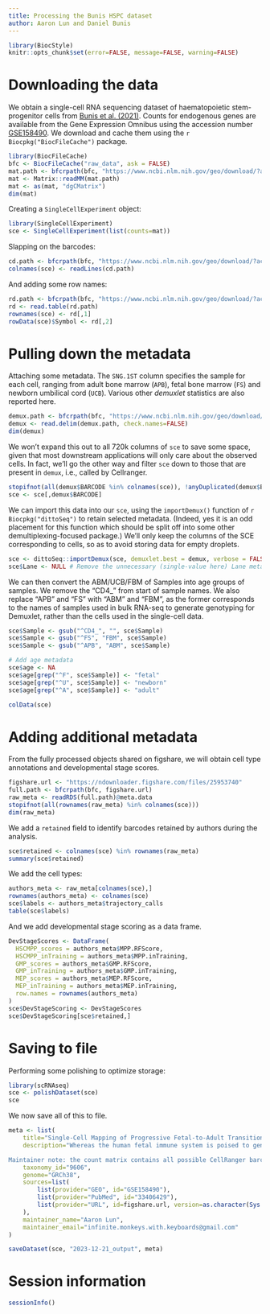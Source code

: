 ```yaml
---
title: Processing the Bunis HSPC dataset
author: Aaron Lun and Daniel Bunis
---
```


```r
library(BiocStyle)
knitr::opts_chunk$set(error=FALSE, message=FALSE, warning=FALSE)
```

# Downloading the data

We obtain a single-cell RNA sequencing dataset of haematopoietic stem-progenitor cells from [Bunis et al. (2021)](https://doi.org/10.1016/j.celrep.2020.108573).
Counts for endogenous genes are available from the Gene Expression Omnibus
using the accession number [GSE158490](https://www.ncbi.nlm.nih.gov/geo/query/acc.cgi?acc=GSE158490).
We download and cache them using the `r Biocpkg("BiocFileCache")` package.

```r
library(BiocFileCache)
bfc <- BiocFileCache("raw_data", ask = FALSE)
mat.path <- bfcrpath(bfc, "https://www.ncbi.nlm.nih.gov/geo/download/?acc=GSE158490&format=file&file=GSE158490%5Fmatrix%2Emtx%2Egz")
mat <- Matrix::readMM(mat.path)
mat <- as(mat, "dgCMatrix")
dim(mat)
```

Creating a `SingleCellExperiment` object:

```r
library(SingleCellExperiment)
sce <- SingleCellExperiment(list(counts=mat))
```

Slapping on the barcodes:

```r
cd.path <- bfcrpath(bfc, "https://www.ncbi.nlm.nih.gov/geo/download/?acc=GSE158490&format=file&file=GSE158490%5Fbarcodes%2Etsv%2Egz")
colnames(sce) <- readLines(cd.path)
```

And adding some row names:

```r
rd.path <- bfcrpath(bfc, "https://www.ncbi.nlm.nih.gov/geo/download/?acc=GSE158490&format=file&file=GSE158490%5Fgenes%2Etsv%2Egz")
rd <- read.table(rd.path)
rownames(sce) <- rd[,1]
rowData(sce)$Symbol <- rd[,2]
```

# Pulling down the metadata

Attaching some metadata.
The `SNG.1ST` column specifies the sample for each cell, ranging from adult bone marrow (`APB`), fetal bone marrow (`FS`) and newborn umbilical cord (`UCB`).
Various other _demuxlet_ statistics are also reported here.

```r
demux.path <- bfcrpath(bfc, "https://www.ncbi.nlm.nih.gov/geo/download/?acc=GSE158490&format=file&file=GSE158490%5FHSPC%2Ebest%2Etxt%2Egz")
demux <- read.delim(demux.path, check.names=FALSE)
dim(demux)
```

We won't expand this out to all 720k columns of `sce` to save some space, given that most downstream applications will only care about the observed cells.
In fact, we'll go the other way and filter `sce` down to those that are present in `demux`, i.e., called by Cellranger.

```r
stopifnot(all(demux$BARCODE %in% colnames(sce)), !anyDuplicated(demux$BARCODE))
sce <- sce[,demux$BARCODE]
```

We can import this data into our `sce`, using the `importDemux()` function of `r Biocpkg("dittoSeq")` to retain selected metadata.
(Indeed, yes it is an odd placement for this function which should be split off into some other demultiplexing-focused package.)
We'll only keep the columns of the SCE corresponding to cells, so as to avoid storing data for empty droplets.

```r
sce <- dittoSeq::importDemux(sce, demuxlet.best = demux, verbose = FALSE)
sce$Lane <- NULL # Remove the unnecessary (single-value here) Lane metadata
```

We can then convert the ABM/UCB/FBM of Samples into age groups of samples.
We remove the "CD4_" from start of sample names.
We also replace "APB" and "FS" with "ABM" and "FBM", as the former corresponds to the names of samples used in bulk RNA-seq to generate genotyping for Demuxlet, rather than the cells used in the single-cell data.

```r
sce$Sample <- gsub("^CD4_", "", sce$Sample)
sce$Sample <- gsub("^FS", "FBM", sce$Sample)
sce$Sample <- gsub("^APB", "ABM", sce$Sample)

# Add age metadata
sce$age <- NA
sce$age[grep("^F", sce$Sample)] <- "fetal"
sce$age[grep("^U", sce$Sample)] <- "newborn"
sce$age[grep("^A", sce$Sample)] <- "adult"

colData(sce)
```

# Adding additional metadata

From the fully processed objects shared on figshare, we will obtain cell type annotations and developmental stage scores.

```r
figshare.url <- "https://ndownloader.figshare.com/files/25953740"
full.path <- bfcrpath(bfc, figshare.url)
raw_meta <- readRDS(full.path)@meta.data
stopifnot(all(rownames(raw_meta) %in% colnames(sce)))
dim(raw_meta)
```

We add a `retained` field to identify barcodes retained by authors during the analysis.

```r
sce$retained <- colnames(sce) %in% rownames(raw_meta)
summary(sce$retained)
```

We add the cell types:

```r
authors_meta <- raw_meta[colnames(sce),]
rownames(authors_meta) <- colnames(sce)
sce$labels <- authors_meta$trajectory_calls
table(sce$labels)
```

And we add developmental stage scoring as a data frame.

```r
DevStageScores <- DataFrame(
  HSCMPP_scores = authors_meta$MPP.RFScore,
  HSCMPP_inTraining = authors_meta$MPP.inTraining,
  GMP_scores = authors_meta$GMP.RFScore,
  GMP_inTraining = authors_meta$GMP.inTraining,
  MEP_scores = authors_meta$MEP.RFScore,
  MEP_inTraining = authors_meta$MEP.inTraining,
  row.names = rownames(authors_meta)
)
sce$DevStageScoring <- DevStageScores
sce$DevStageScoring[sce$retained,]
```

# Saving to file 

Performing some polishing to optimize storage:

```r
library(scRNAseq)
sce <- polishDataset(sce)
sce
```

We now save all of this to file.

```r
meta <- list(
    title="Single-Cell Mapping of Progressive Fetal-to-Adult Transition in Human Naive T Cells",
    description="Whereas the human fetal immune system is poised to generate immune tolerance and suppress inflammation in utero, an adult-like immune system emerges to orchestrate anti-pathogen immune responses in post-natal life. It has been posited that cells of the adult immune system arise as a discrete ontological “layer” of hematopoietic stem-progenitor cells (HSPCs) and their progeny; evidence supporting this model in humans has, however, been inconclusive. Here, we combine bulk and single-cell transcriptional profiling of lymphoid cells, myeloid cells, and HSPCs from fetal, perinatal, and adult developmental stages to demonstrate that the fetal-to-adult transition occurs progressively along a continuum of maturity—with a substantial degree of inter-individual variation at the time of birth—rather than via a transition between discrete waves. These findings have important implications for the design of strategies for prophylaxis against infection in the newborn and for the use of umbilical cord blood (UCB) in the setting of transplantation.

Maintainer note: the count matrix contains all possible CellRanger barcodes, but only those with entries in the \"best\" supplementary file (i.e., reported by Demuxlet) are retained in the `SingleCellExperiment` to save space. Of these, only a further subset of cells were actually used in further analysis; the identities of these analyzed cells are captured in the `retained` column data field. The `DevStageScoring` column is a nested data frame that contains the applied results (`<cell_type>_scores`) of random forest regression trained on the fetal (score = 0) and adult (score = 1) cells of individual cell types indicated by `<cell_type>_inTraining`.",
    taxonomy_id="9606",
    genome="GRCh38",
    sources=list(
        list(provider="GEO", id="GSE158490"),
        list(provider="PubMed", id="33406429"),
        list(provider="URL", id=figshare.url, version=as.character(Sys.Date()))
    ),
    maintainer_name="Aaron Lun",
    maintainer_email="infinite.monkeys.with.keyboards@gmail.com"
)

saveDataset(sce, "2023-12-21_output", meta)
```

# Session information {-}

```r
sessionInfo()
```
